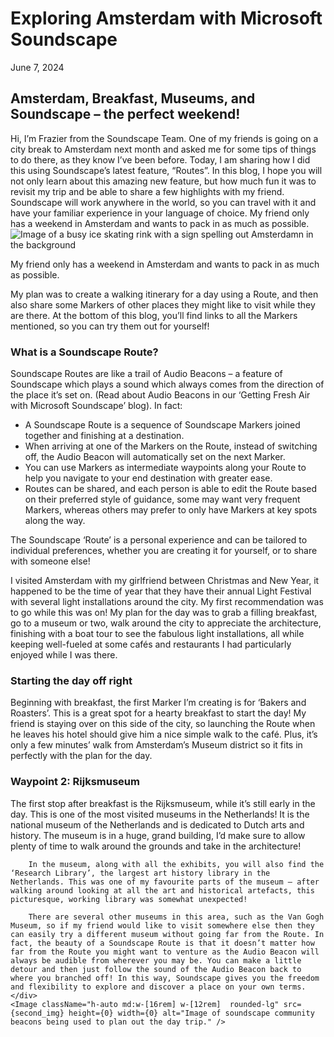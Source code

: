 
# Exploring Amsterdam with Microsoft Soundscape

<span className="font-work-sans text-navy-blue text-xl font-normal pb-2">June 7, 2024</span>
 
## Amsterdam, Breakfast, Museums, and Soundscape – the perfect weekend! 

<div className="flex xl:flex-row flex-col gap-24 xl:items-start items-center">
    <div className="flex flex-col">
        Hi, I’m Frazier from the Soundscape Team. One of my friends is going on a city break to Amsterdam next month and asked me for some tips of things to do there, as they know I’ve been before. Today, I am sharing how I did this using Soundscape’s latest feature, “Routes”. In this blog, I hope you will not only learn about this amazing new feature, but how much fun it was to revisit my trip and be able to share a few highlights with my friend. Soundscape will work anywhere in the world, so you can travel with it and have your familiar experience in your language of choice.
        My friend only has a weekend in Amsterdam and wants to pack in as much as possible. 
    </div>
    <Image className="h-auto md:w-[28rem] w-[18rem] rounded-lg mb-4" src={first_img} height={0} width={0} alt="Image of a busy ice skating rink with a sign spelling out Amsterdamn in the background" />
</div>

My friend only has a weekend in Amsterdam and wants to pack in as much as possible. 

My plan was to create a walking itinerary for a day using a Route, and then also share some Markers of other places they might like to visit while they are there.
At the bottom of this blog, you’ll find links to all the Markers mentioned, so you can try them out for yourself!

### What is a Soundscape Route?

Soundscape Routes are like a trail of Audio Beacons – a feature of Soundscape which plays a sound which always comes from the direction of the place it’s set on. (Read about Audio Beacons in our ‘Getting Fresh Air with Microsoft Soundscape’ blog). In fact:
- A Soundscape Route is a sequence of Soundscape Markers joined together and finishing at a destination.
- When arriving at one of the Markers on the Route, instead of switching off, the Audio Beacon will automatically set on the next Marker.
- You can use Markers as intermediate waypoints along your Route to help you navigate to your end destination with greater ease.
- Routes can be shared, and each person is able to edit the Route based on their preferred style of guidance, some may want very frequent Markers, whereas others may prefer to only have Markers at key spots along the way.

The Soundscape ‘Route’ is a personal experience and can be tailored to individual preferences, whether you are creating it for yourself, or to share with someone else!

I visited Amsterdam with my girlfriend between Christmas and New Year, it happened to be the time of year that they have their annual Light Festival with several light installations around the city. My first recommendation was to go while this was on!
My plan for the day was to grab a filling breakfast, go to a museum or two, walk around the city to appreciate the architecture, finishing with a boat tour to see the fabulous light installations, all while keeping well-fueled at some cafés and restaurants I had particularly enjoyed while I was there.

### Starting the day off right

Beginning with breakfast, the first Marker I’m creating is for ‘Bakers and Roasters’. This is a great spot for a hearty breakfast to start the day! My friend is staying over on this side of the city, so launching the Route when he leaves his hotel should give him a nice simple walk to the café. Plus, it’s only a few minutes’ walk from Amsterdam’s Museum district so it fits in perfectly with the plan for the day.

### Waypoint 2: Rijksmuseum

<div className="flex xl:flex-row flex-col gap-24 xl:items-start items-center">
    <div className="flex flex-col">
        The first stop after breakfast is the Rijksmuseum, while it’s still early in the day. This is one of the most visited museums in the Netherlands! It is the national museum of the Netherlands and is dedicated to Dutch arts and history. The museum is in a huge, grand building, I’d make sure to allow plenty of time to walk around the grounds and take in the architecture!

        In the museum, along with all the exhibits, you will also find the ‘Research Library’, the largest art history library in the Netherlands. This was one of my favourite parts of the museum – after walking around looking at all the art and historical artefacts, this picturesque, working library was somewhat unexpected!

        There are several other museums in this area, such as the Van Gogh Museum, so if my friend would like to visit somewhere else then they can easily try a different museum without going far from the Route. In fact, the beauty of a Soundscape Route is that it doesn’t matter how far from the Route you might want to venture as the Audio Beacon will always be audible from wherever you may be. You can make a little detour and then just follow the sound of the Audio Beacon back to where you branched off! In this way, Soundscape gives you the freedom and flexibility to explore and discover a place on your own terms.
    </div>
    <Image className="h-auto md:w-[16rem] w-[12rem]  rounded-lg" src={second_img} height={0} width={0} alt="Image of soundscape community beacons being used to plan out the day trip." />
</div>


